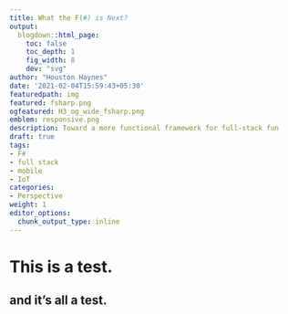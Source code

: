 ```yaml
---
title: What the F(#) is Next?
output:
  blogdown::html_page:
    toc: false
    toc_depth: 1
    fig_width: 8
    dev: "svg"
author: "Houston Haynes"
date: '2021-02-04T15:59:43+05:30'
featuredpath: img
featured: fsharp.png
ogfeatured: H3_og_wide_fsharp.png
emblem: responsive.png
description: Toward a more functional framework for full-stack fun
draft: true
tags:
- F#
- full stack
- mobile
- IoT
categories: 
- Perspective
weight: 1
editor_options: 
  chunk_output_type: inline
---
```

# This is a test.

## and it's all a test.